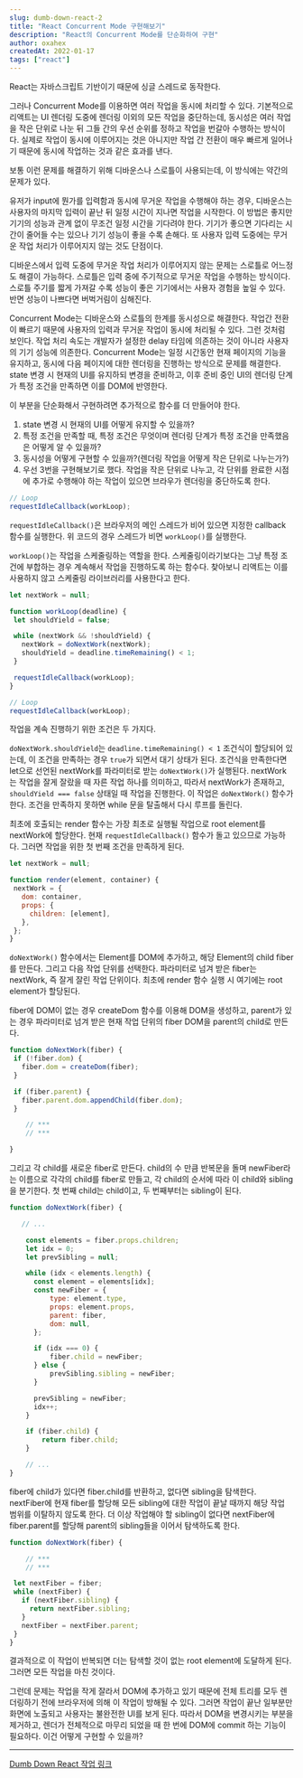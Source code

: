 ```yaml
---
slug: dumb-down-react-2
title: "React Concurrent Mode 구현해보기"
description: "React의 Concurrent Mode를 단순화하여 구현"
author: oxahex
createdAt: 2022-01-17
tags: ["react"]
---
```


React는 자바스크립트 기반이기 때문에 싱글 스레드로 동작한다.

그러나 Concurrent Mode를 이용하면 여러 작업을 동시에 처리할 수 있다. 기본적으로 리액트는 UI 렌더링 도중에 렌더링 이외의 모든 작업을 중단하는데, 동시성은 여러 작업을 작은 단위로 나눈 뒤 그들 간의 우선 순위를 정하고 작업을 번갈아 수행하는 방식이다. 실제로 작업이 동시에 이루어지는 것은 아니지만 작업 간 전환이 매우 빠르게 일어나기 때문에 동시에 작업하는 것과 같은 효과를 낸다.

보통 이런 문제를 해결하기 위해 디바운스나 스로틀이 사용되는데, 이 방식에는 약간의 문제가 있다.

유저가 input에 뭔가를 입력함과 동시에 무거운 작업을 수행해야 하는 경우, 디바운스는 사용자의 마지막 입력이 끝난 뒤 일정 시간이 지나면 작업을 시작한다. 이 방법은 좋지만 기기의 성능과 관계 없이 무조건 일정 시간을 기다려야 한다. 기기가 좋으면 기다리는 시간이 줄어들 수는 있으나 기기 성능이 좋을 수록 손해다. 또 사용자 입력 도중에는 무거운 작업 처리가 이루어지지 않는 것도 단점이다.

디바운스에서 입력 도중에 무거운 작업 처리가 이루어지지 않는 문제는 스로틀로 어느정도 해결이 가능하다. 스로틀은 입력 중에 주기적으로 무거운 작업을 수행하는 방식이다. 스로틀 주기를 짧게 가져갈 수록 성능이 좋은 기기에서는 사용자 경험을 높일 수 있다. 반면 성능이 나쁘다면 버벅거림이 심해진다.

Concurrent Mode는 디바운스와 스로틀의 한계를 동시성으로 해결한다. 작업간 전환이 빠르기 때문에 사용자의 입력과 무거운 작업이 동시에 처리될 수 있다. 그런 것처럼 보인다. 작업 처리 속도는 개발자가 설정한 delay 타임에 의존하는 것이 아니라 사용자의 기기 성능에 의존한다. Concurrent Mode는 일정 시간동안 현재 페이지의 기능을 유지하고, 동시에 다음 페이지에 대한 렌더링을 진행하는 방식으로 문제를 해결한다. state 변경 시 현재의 UI를 유지하되 변경을 준비하고, 이후 준비 중인 UI의 렌더링 단계가 특정 조건을 만족하면 이를 DOM에 반영한다.

이 부분을 단순화해서 구현하려면 추가적으로 함수를 더 만들어야 한다.
1. state 변경 시 현재의 UI를 어떻게 유지할 수 있을까?
2. 특정 조건을 만족할 때, 특정 조건은 무엇이며 렌더링 단계가 특정 조건을 만족했음은 어떻게 알 수 있을까?
3. 동시성을 어떻게 구현할 수 있을까?(렌더링 작업을 어떻게 작은 단위로 나누는가?)
4. 우선 3번을 구현해보기로 했다. 작업을 작은 단위로 나누고, 각 단위를 완료한 시점에 추가로 수행해야 하는 작업이 있으면 브라우가 렌더링을 중단하도록 한다.

```javascript
// Loop
requestIdleCallback(workLoop);
```

`requestIdleCallback()`은 브라우저의 메인 스레드가 비어 있으면 지정한 callback 함수를 실행한다. 위 코드의 경우 스레드가 비면 `workLoop()`를 실행한다.

`workLoop()`는 작업을 스케줄링하는 역할을 한다. 스케줄링이라기보다는 그냥 특정 조건에 부합하는 경우 계속해서 작업을 진행하도록 하는 함수다. 찾아보니 리액트는 이를 사용하지 않고 스케줄링 라이브러리를 사용한다고 한다.

```javascript
let nextWork = null;

function workLoop(deadline) {
 let shouldYield = false;

 while (nextWork && !shouldYield) {
   nextWork = doNextWork(nextWork);
   shouldYield = deadline.timeRemaining() < 1;
 }

 requestIdleCallback(workLoop);
}

// Loop
requestIdleCallback(workLoop);
```

작업을 계속 진행하기 위한 조건은 두 가지다.

`doNextWork.shouldYield`는 `deadline.timeRemaining() < 1` 조건식이 할당되어 있는데, 이 조건을 만족하는 경우 `true`가 되면서 대기 상태가 된다. 조건식을 만족한다면 let으로 선언된 nextWork를 파라미터로 받는 `doNextWork()`가 실행된다. nextWork는 작업을 잘게 잘랐을 때 자른 작업 하나를 의미하고, 따라서 nextWork가 존재하고, `shouldYield === false` 상태일 때 작업을 진행한다. 이 작업은 `doNextWork()` 함수가 한다. 조건을 만족하지 못하면 while 문을 탈출해서 다시 루프를 돌린다.

최초에 호출되는 render 함수는 가장 최초로 실행될 작업으로 root element를 nextWork에 할당한다. 현재 `requestIdleCallback()` 함수가 돌고 있으므로 가능하다. 그러면 작업을 위한 첫 번째 조건을 만족하게 된다.

```javascript
let nextWork = null;

function render(element, container) {
 nextWork = {
   dom: container,
   props: {
     children: [element],
   },
 };
}
```

`doNextWork()` 함수에서는 Element를 DOM에 추가하고, 해당 Element의 child fiber를 만든다. 그리고 다음 작업 단위를 선택한다.
파라미터로 넘겨 받은 fiber는 nextWork, 즉 잘게 잘린 작업 단위이다. 최초에 render 함수 실행 시 여기에는 root element가 할당된다.

fiber에 DOM이 없는 경우 createDom 함수를 이용해 DOM을 생성하고, parent가 있는 경우 파라미터로 넘겨 받은 현재 작업 단위의 fiber DOM을 parent의 child로 만든다.

```javascript
function doNextWork(fiber) {
 if (!fiber.dom) {
   fiber.dom = createDom(fiber);
 }

 if (fiber.parent) {
   fiber.parent.dom.appendChild(fiber.dom);
 }

    // ***
    // ***

}
```

그리고 각 child를 새로운 fiber로 만든다. child의 수 만큼 반복문을 돌며 newFiber라는 이름으로 각각의 child를 fiber로 만들고, 각 child의 순서에 따라 이 child와 sibling을 분기한다. 첫 번째 child는 child이고, 두 번째부터는 sibling이 된다.

```javascript
function doNextWork(fiber) {

   // ...

    const elements = fiber.props.children;
    let idx = 0;
    let prevSibling = null;

    while (idx < elements.length) {
      const element = elements[idx];
      const newFiber = {
          type: element.type,
          props: element.props,
          parent: fiber,
          dom: null,
      };

      if (idx === 0) {
          fiber.child = newFiber;
      } else {
          prevSibling.sibling = newFiber;
      }

      prevSibling = newFiber;
      idx++;
    }

    if (fiber.child) {
        return fiber.child;
    }

    // ...
}
```

fiber에 child가 있다면 fiber.child를 반환하고, 없다면 sibling을 탐색한다. nextFiber에 현재 fiber를 할당해 모든 sibling에 대한 작업이 끝날 때까지 해당 작업 범위를 이탈하지 않도록 한다. 더 이상 작업해야 할 sibling이 없다면 nextFiber에 fiber.parent를 할당해 parent의 sibling들을 이어서 탐색하도록 한다.

```javascript
function doNextWork(fiber) {

    // ***
    // ***

 let nextFiber = fiber;
 while (nextFiber) {
   if (nextFiber.sibling) {
     return nextFiber.sibling;
   }
   nextFiber = nextFiber.parent;
 }
}
```

결과적으로 이 작업이 반복되면 더는 탐색할 것이 없는 root element에 도달하게 된다. 그러면 모든 작업을 마친 것이다.

그런데 문제는 작업을 작게 잘라서 DOM에 추가하고 있기 때문에 전체 트리를 모두 렌더링하기 전에 브라우저에 의해 이 작업이 방해될 수 있다. 그러면 작업이 끝난 일부분만 화면에 노출되고 사용자는 불완전한 UI를 보게 된다. 따라서 DOM을 변경시키는 부분을 제거하고, 렌더가 전체적으로 마무리 되었을 때 한 번에 DOM에 commit 하는 기능이 필요하다. 이건 어떻게 구현할 수 있을까?


---
[Dumb Down React 작업 링크](https://github.com/oxahex/dumb-down-react)
